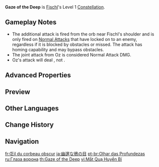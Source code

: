{{Constellation Infobox
|image       = Constellation Gaze of the Deep.png
|description = Even when Oz is not present in combat, he can still watch over Fischl through his raven eyes. When Fischl performs a [[Bolts of Downfall|Normal Attack]] against an opponent, Oz fires a coordinated attack, dealing DMG equal to 22% of Fischl's ATK.
|level       = 1
|character   = Fischl
|scale_att1  = ATK
|utility1    = Effect Triggered by Normal Attack Use
}}
'''Gaze of the Deep''' is [[Fischl]]'s Level 1 [[Constellation]].

==Gameplay Notes==
*The additional attack is fired from the orb near Fischl's shoulder and is only fired on [[Bolts of Downfall|Normal Attacks]] that have locked on to an enemy, regardless if it is blocked by obstacles or missed. The attack has homing capability and may bypass obstacles.
*The joint attack from Oz is considered Normal Attack DMG.
*Oz's attack will deal {{Color|Physical DMG}}, not {{Color|Electro DMG}}.

==Advanced Properties==
{{Advanced Properties
|title   = Coordinated Attack
|gu      = &mdash;
|icdtag  = &mdash;
|icdtype = &mdash;
|poise   = 30
|impulse = 0
}}

==Preview==
{{Preview
|file=Constellation Gaze of the Deep
}}

==Other Languages==
{{Other Languages
|en      = Gaze of the Deep
|zhs     = 幽邃鸦眼
|zhs_rm  = Yōusuì yā yǎn
|zht     = 幽邃鴉眼
|zht_rm  = Yōusuì yā yǎn
|zh_tl   = Deep Crow's Glance
|ja      = 幽邃な鴉の目
|ja_rm   = Yuusei-na Karasu no Me
|ja_tl   = Eyes of a Secluded Crow
|ko      = 그윽한 까마귀 눈
|ko_rm   = Geuukhan Kkamagwi Nun
|ko_tl   = Eyes of a Mellowed Crow
|es      = Ojo de cuervo penetrante
|es_tl   = Penetrating Eye of Raven
|fr      = Œil du corbeau obscur
|fr_tl   = Eye of the Dark Raven
|ru      = Глаза ворона
|ru_tl   = Raven's Eyes
|th      = Gaze of the Deep
|vi      = Mắt Quạ Huyền Bí
|vi_tl   = Mysterious Crow's Eye
|de      = Blick aus der Finsternis
|de_tl   = Gaze From the Darkness
|id      = Gaze of the Deep
|pt      = Olhar das Profundezas
|pt_tl   = Gaze of the Deep
|tr      = Gizemli Kuzgunun Gözü
|tr_tl   = The Mysterious Raven's Eye
|it      = Occhio del corvo
|it_tl   = Eye of the Raven
}}

==Change History==
{{Change History|1.0}}

==Navigation==
{{Talent Navbox|Fischl}}

[[fr:Œil du corbeau obscur]]
[[ja:幽邃な鴉の目]]
[[pt-br:Olhar das Profundezas]]
[[ru:Глаза ворона]]
[[th:Gaze of the Deep]]
[[vi:Mắt Quạ Huyền Bí]]